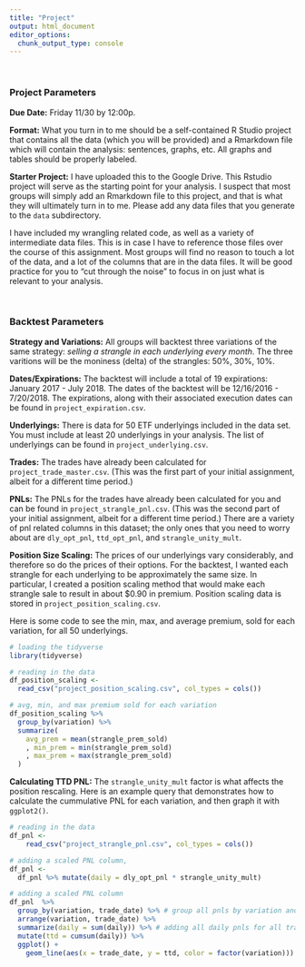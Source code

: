 ```yaml
---
title: "Project"
output: html_document
editor_options: 
  chunk_output_type: console
---
```


&nbsp;

### Project Parameters

**Due Date:** Friday 11/30 by 12:00p.

**Format:** What you turn in to me should be a self-contained R Studio project that contains all the data (which you will be provided) and a Rmarkdown file which will contain the analysis: sentences, graphs, etc.  All graphs and tables should be properly labeled.

**Starter Project:** I have uploaded this to the Google Drive. This Rstudio project will serve as the starting point for your analysis.  I suspect that most groups will simply add an Rmarkdown file to this project, and that is what they will ultimately turn in to me.  Please add any data files that you generate to the `data` subdirectory.

I have included my wrangling related code, as well as a variety of intermediate data files.  This is in case I have to reference those files over the course of this assignment.  Most groups will find no reason to touch a lot of the data, and a lot of the columns that are in the data files.  It will be good practice for you to "cut through the noise" to focus in on just what is relevant to your analysis.

&nbsp;

### Backtest Parameters

**Strategy and Variations:**  All groups will backtest three variations of the same strategy: *selling a strangle in each underlying every month*.  The three varitions will be the moniness (delta) of the strangles: 50%, 30%, 10%.

**Dates/Expirations:** The backtest will include a total of 19 expirations: January 2017 - July 2018.  The dates of the backtest will be 12/16/2016 - 7/20/2018.  The expirations, along with their associated execution dates can be found in `project_expiration.csv`.

**Underlyings:** There is data for 50 ETF underlyings included in the data set.  You must include at least 20 underlyings in your analysis.  The list of underlyings can be found in `project_underlying.csv`.

**Trades:** The trades have already been calculated for  `project_trade_master.csv`. (This was the first part of your initial assignment, albeit for a different time period.)

**PNLs:** The PNLs for the trades have already been calculated for you and can be found in `project_strangle_pnl.csv`. (This was the second part of your initial assignment, albeit for a different time period.)  There are a variety of pnl related columns in this dataset; the only ones that you need to worry about are `dly_opt_pnl`, `ttd_opt_pnl`, and `strangle_unity_mult`.

**Position Size Scaling:** The prices of our underlyings vary considerably, and therefore so do the prices of their options.  For the backtest, I wanted each strangle for each underlying to be approximately the same size.  In particular, I created a position scaling method that would make each strangle sale to result in about $0.90 in premium. Position scaling data is stored in `project_position_scaling.csv`. 

Here is some code to see the min, max, and average premium, sold for each variation, for all 50 underlyings.

```r
# loading the tidyverse
library(tidyverse)
```

```r
# reading in the data
df_position_scaling <- 
  read_csv("project_position_scaling.csv", col_types = cols())

# avg, min, and max premium sold for each variation
df_position_scaling %>% 
  group_by(variation) %>% 
  summarize(
    avg_prem = mean(strangle_prem_sold)
    , min_prem = min(strangle_prem_sold)
    , max_prem = max(strangle_prem_sold)
  )
```


**Calculating TTD PNL:** The `strangle_unity_mult` factor is what affects the position rescaling.  Here is an example query that demonstrates how to calculate the cummulative PNL for each variation, and then graph it with `ggplot2()`.

<!-- fig.height = 4.5, fig.width=6.67, out.width="100%" -->
```r
# reading in the data  
df_pnl <- 
    read_csv("project_strangle_pnl.csv", col_types = cols())

# adding a scaled PNL column, 
df_pnl <- 
  df_pnl %>% mutate(daily = dly_opt_pnl * strangle_unity_mult)

# adding a scaled PNL column
df_pnl  %>%  
  group_by(variation, trade_date) %>% # group all pnls by variation and day
  arrange(variation, trade_date) %>%  
  summarize(daily = sum(daily)) %>% # adding all daily pnls for all trades  
  mutate(ttd = cumsum(daily)) %>%  
  ggplot() +
    geom_line(aes(x = trade_date, y = ttd, color = factor(variation)))
```

